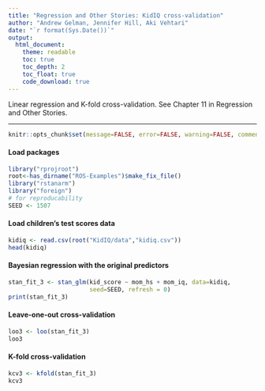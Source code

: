 ```yaml
---
title: "Regression and Other Stories: KidIQ cross-validation"
author: "Andrew Gelman, Jennifer Hill, Aki Vehtari"
date: "`r format(Sys.Date())`"
output:
  html_document:
    theme: readable
    toc: true
    toc_depth: 2
    toc_float: true
    code_download: true
---
```

Linear regression and K-fold cross-validation. See Chapter 11 in
Regression and Other Stories.

-------------


```r
knitr::opts_chunk$set(message=FALSE, error=FALSE, warning=FALSE, comment=NA)
```

#### Load packages

```r
library("rprojroot")
root<-has_dirname("ROS-Examples")$make_fix_file()
library("rstanarm")
library("foreign")
# for reproducability
SEED <- 1507
```

#### Load children's test scores data

```r
kidiq <- read.csv(root("KidIQ/data","kidiq.csv"))
head(kidiq)
```

#### Bayesian regression with the original predictors

```r
stan_fit_3 <- stan_glm(kid_score ~ mom_hs + mom_iq, data=kidiq,
                       seed=SEED, refresh = 0)
print(stan_fit_3)
```

#### Leave-one-out cross-validation

```r
loo3 <- loo(stan_fit_3)
loo3
```

#### K-fold cross-validation

```r
kcv3 <- kfold(stan_fit_3)
kcv3
```

